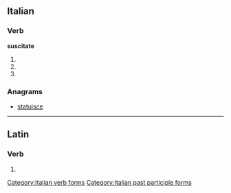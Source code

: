 ==Italian==

===Verb===
'''suscitate'''

# {{form of|[[second-person|Second-person]] [[plural]] [[present tense]]|suscitare|lang=Italian}}
# {{form of|Second-person plural [[imperative]]|suscitare|lang=Italian}}
# {{form of|[[feminine|Feminine]] plural|suscitato}}

===Anagrams===
* [[statuisce#Italian|statuisce]]

[[Category:Italian verb forms]]
[[Category:Italian past participle forms]]

----

==Latin==

===Verb===
{{la-verb-form|suscitāte}}

# {{conjugation of|suscito|suscitō|2|p|pres|act|imp|lang=la}}{{la-conj-form-gloss|suscito|2|p|pres|act|imp}}